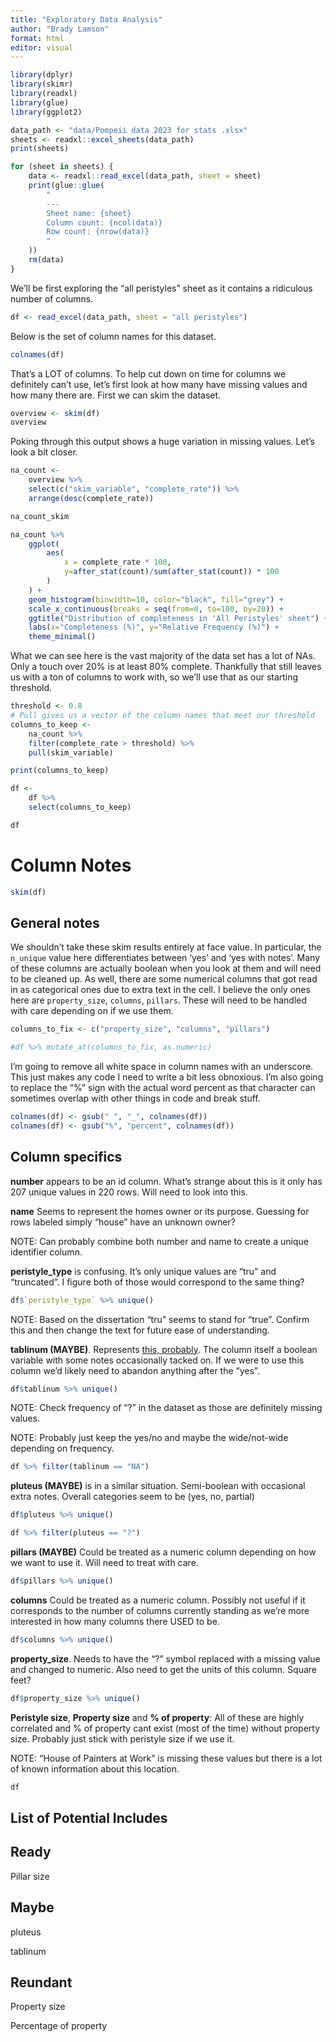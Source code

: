 ```yaml
---
title: "Exploratory Data Analysis"
author: "Brady Lamson"
format: html
editor: visual
---
```


```r
library(dplyr)
library(skimr)
library(readxl)
library(glue)
library(ggplot2)
```

```r
data_path <- "data/Pompeii data 2023 for stats .xlsx"
sheets <- readxl::excel_sheets(data_path)
print(sheets)

for (sheet in sheets) {
    data <- readxl::read_excel(data_path, sheet = sheet)
    print(glue::glue(
        "
        ---
        Sheet name: {sheet}
        Column count: {ncol(data)}
        Row count: {nrow(data)}
        "
    ))
    rm(data)
}
```

We'll be first exploring the "all peristyles" sheet as it contains a ridiculous number of columns.

```r
df <- read_excel(data_path, sheet = "all peristyles")
```

Below is the set of column names for this dataset.

```r
colnames(df)
```

That's a LOT of columns. To help cut down on time for columns we definitely can't use, let's first look at how many have missing values and how many there are. First we can skim the dataset.

```r
overview <- skim(df)
overview
```

Poking through this output shows a huge variation in missing values. Let's look a bit closer.

```r
na_count <- 
    overview %>%
    select(c("skim_variable", "complete_rate")) %>%
    arrange(desc(complete_rate))

na_count_skim
```

```r
na_count %>%
    ggplot(
        aes(
            x = complete_rate * 100, 
            y=after_stat(count)/sum(after_stat(count)) * 100
        )
    ) +
    geom_histogram(binwidth=10, color="black", fill="grey") +
    scale_x_continuous(breaks = seq(from=0, to=100, by=20)) +
    ggtitle("Distribution of completeness in 'All Peristyles' sheet") +
    labs(x="Completeness (%)", y="Relative Frequency (%)") +
    theme_minimal()
```

What we can see here is the vast majority of the data set has a lot of NAs. Only a touch over 20% is at least 80% complete. Thankfully that still leaves us with a ton of columns to work with, so we'll use that as our starting threshold.

```r
threshold <- 0.8
# Pull gives us a vector of the column names that meet our threshold
columns_to_keep <- 
    na_count %>%
    filter(complete_rate > threshold) %>%
    pull(skim_variable)

print(columns_to_keep)

df <- 
    df %>%
    select(columns_to_keep)

df
```

# Column Notes

```r
skim(df)
```

## General notes

We shouldn't take these skim results entirely at face value. In particular, the `n_unique` value here differentiates between 'yes' and 'yes with notes'. Many of these columns are actually boolean when you look at them and will need to be cleaned up. As well, there are some numerical columns that got read in as categorical ones due to extra text in the cell. I believe the only ones here are `property_size`, `columns`, `pillars`. These will need to be handled with care depending on if we use them.

```r
columns_to_fix <- c("property_size", "columns", "pillars")

#df %>% mutate_at(columns_to_fix, as.numeric)
```

I'm going to remove all white space in column names with an underscore. This just makes any code I need to write a bit less obnoxious. I'm also going to replace the "%" sign with the actual word percent as that character can sometimes overlap with other things in code and break stuff.

```r
colnames(df) <- gsub(" ", "_", colnames(df))
colnames(df) <- gsub("%", "percent", colnames(df))
```

## Column specifics

**number** appears to be an id column. What's strange about this is it only has 207 unique values in 220 rows. Will need to look into this.

**name** Seems to represent the homes owner or its purpose. Guessing for rows labeled simply "house" have an unknown owner?

NOTE: Can probably combine both number and name to create a unique identifier column.

**peristyle_type** is confusing. It's only unique values are "tru" and "truncated". I figure both of those would correspond to the same thing?

```r
df$`peristyle_type` %>% unique()
```

NOTE: Based on the dissertation "tru" seems to stand for "true". Confirm this and then change the text for future ease of understanding.

**tablinum (MAYBE)**. Represents [this, probably](https://en.wikipedia.org/wiki/Tablinum). The column itself a boolean variable with some notes occasionally tacked on. If we were to use this column we'd likely need to abandon anything after the "yes".

```r
df$tablinum %>% unique()
```

NOTE: Check frequency of "?" in the dataset as those are definitely missing values.

NOTE: Probably just keep the yes/no and maybe the wide/not-wide depending on frequency.

```r
df %>% filter(tablinum == "NA")
```

**pluteus (MAYBE)** is in a similar situation. Semi-boolean with occasional extra notes. Overall categories seem to be (yes, no, partial)

```r
df$pluteus %>% unique()
```

```r
df %>% filter(pluteus == "?")
```

**pillars (MAYBE)** Could be treated as a numeric column depending on how we want to use it. Will need to treat with care.

```r
df$pillars %>% unique()
```

**columns** Could be treated as a numeric column. Possibly not useful if it corresponds to the number of columns currently standing as we're more interested in how many columns there USED to be.

```r
df$columns %>% unique()
```

**property_size**. Needs to have the "?" symbol replaced with a missing value and changed to numeric. Also need to get the units of this column. Square feet?

```r
df$property_size %>% unique()
```

**Peristyle size**, **Property size** and **% of property**: All of these are highly correlated and % of property cant exist (most of the time) without property size. Probably just stick with peristyle size if we use it.

NOTE: "House of Painters at Work" is missing these values but there is a lot of known information about this location.

```r
df
```

## List of Potential Includes

## Ready

Pillar size

## Maybe

pluteus

tablinum

## Reundant

Property size

Percentage of property

